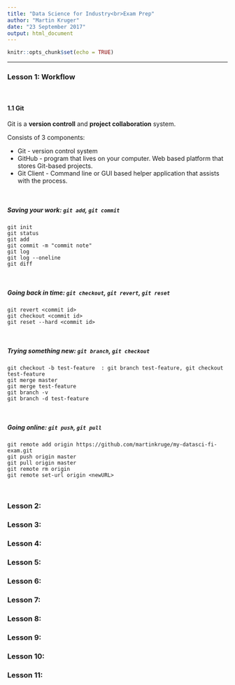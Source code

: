```yaml
---
title: "Data Science for Industry<br>Exam Prep"
author: "Martin Kruger"
date: "23 September 2017"
output: html_document
---
```


```r
knitr::opts_chunk$set(echo = TRUE)
```

*** 

### Lesson 1: Workflow  
\ 

#### 1.1 Git

Git is a **version controll** and **project collaboration** system. 

Consists of 3 components:  

 * Git - version control system 
 * GitHub - program that lives on your computer. Web based platform that stores Git-based projects. 
 * Git Client - Command line or GUI based helper application that assists with the process.  

\  


##### Saving your work: `git add`, `git commit` 

```
git init
git status
git add
git commit -m "commit note"
git log
git log --oneline
git diff

```
\ 

##### Going back in time: `git checkout`, `git revert`, `git reset`

```
git revert <commit id>
git checkout <commit id>
git reset --hard <commit id>
```
\ 

##### Trying something new: `git branch`, `git checkout`

```
git checkout -b test-feature  : git branch test-feature, git checkout test-feature
git merge master
git merge test-feature
git branch -v
git branch -d test-feature

```
\ 

##### Going online: `git push`, `git pull`

```
git remote add origin https://github.com/martinkruge/my-datasci-fi-exam.git
git push origin master
git pull origin master
git remote rm origin
git remote set-url origin <newURL>

```
\ 


### Lesson 2:


### Lesson 3:


### Lesson 4:


### Lesson 5:


### Lesson 6:


### Lesson 7:


### Lesson 8:


### Lesson 9:


### Lesson 10:


### Lesson 11:


